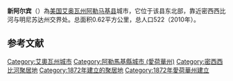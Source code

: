 {{noteTA
|G1=USState
}}
{{Infobox settlement
|official_name = 新阿尔宾
|native_name = New Albin
|settlement_type = 城市
|nickname = 
|motto =
|image_skyline = 
|imagesize = 
|image_caption = 
|image_flag = 
|image_seal =
|image_map = Allamakee_County_Iowa_Incorporated_and_Unincorporated_areas_New_Albin_Highlighted.svg
|mapsize = 250px
|map_caption = 所在位置
|image_map1 = 
|mapsize1 = 
|map_caption1 =
|subdivision_type = 国家
|subdivision_name = 美国
|subdivision_type1 = [[美国行政区划|州]]
|subdivision_name1 = 艾奥瓦州
|subdivision_type2 = [[爱荷华州行政区划|县]]
|subdivision_name2 = [[阿勒马基县|阿勒马基县]]
|subdivision_type3 = 鎮區
|subdivision_name3 = [[艾奧瓦鎮區_(阿勒馬基縣)|愛荷華鎮區]] 
|area_footnotes = 
|area_magnitude = 
|area_total_km2 = 0.62
|area_land_km2 = 0.62
|area_water_km2 = 0
|area_total_sq_mi = 0.24
|area_land_sq_mi = 0.24
|area_water_sq_mi = 0
|population_as_of = 2010年
|population_est = 515
|pop_est_as_of = 2012年<ref name="2012 Pop Estimate">{{cite web|title=Population Estimates|url=http://www.census.gov/popest/data/cities/totals/2012/SUB-EST2012.html|publisher=[[United_States_Census_Bureau|United States Census Bureau]]|accessdate=2013-05-23|archive-url=https://www.webcitation.org/6HQu4Spqa?url=http://www.census.gov/popest/data/cities/totals/2012/SUB-EST2012.html|archive-date=2013-06-17|dead-url=yes}}</ref>
|population_footnotes = 
|population_total = 522
|population_density_km2 = 839.8
|population_density_sq_mi = 2175.0
|timezone = [[北美中部时区|CST]]
|utc_offset = -6
|timezone_DST = [[北美中部时区|CDT]]
|utc_offset_DST = -5
|elevation_footnotes = 
|elevation_m = 198
|elevation_ft = 650
}}

'''新阿尔宾'''（{{lang-en|New Albin}}）為[[美国|美国]][[艾奥瓦州|艾奥瓦州]][[阿勒马基县|阿勒马基县]]城市，它位于该县东北部，靠近密西西比河与明尼苏达州交界处。总面积0.62平方公里，总人口522（2010年）。

==参考文献==
{{reflist}}

{{阿勒馬基縣 (艾奧瓦州)}}

{{DEFAULTSORT:New Albin, Iowa}}
[[Category:艾奧瓦州城市|Category:艾奧瓦州城市]]
[[Category:阿勒馬基縣城市_(愛荷華州)|Category:阿勒馬基縣城市 (愛荷華州)]]
[[Category:密西西比河聚居地|Category:密西西比河聚居地]]
[[Category:1872年建立的聚居地|Category:1872年建立的聚居地]]
[[Category:1872年愛荷華州建立|Category:1872年愛荷華州建立]]

{{Iowa-geo-stub}}